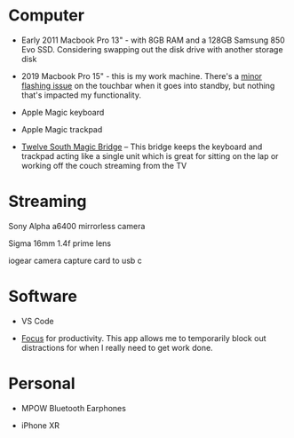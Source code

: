 
# Computer

* Early 2011 Macbook Pro 13" - with 8GB RAM and a 128GB Samsung 850 Evo SSD. Considering swapping out the disk drive with another storage disk

* 2019 Macbook Pro 15" - this is my work machine. There's a [minor flashing issue](https://twitter.com/jacobmparis/status/1264612711830360065?s=20) on the touchbar when it goes into standby, but nothing that's impacted my functionality.

* Apple Magic keyboard

* Apple Magic trackpad

* [Twelve South Magic Bridge](https://www.amazon.ca/Twelve-South-MagicBridge-Connects-Trackpad/dp/B01N9D63YE?tag=jacobparis-20) – This bridge keeps the keyboard and trackpad acting like a single unit which is great for sitting on the lap or working off the couch streaming from the TV

# Streaming

Sony Alpha a6400 mirrorless camera

Sigma 16mm 1.4f prime lens

iogear camera capture card to usb c

# Software

* VS Code

* [Focus](https://heyfocus.com/) for productivity. This app allows me to temporarily block out distractions for when I really need to get work done.

# Personal

* MPOW Bluetooth Earphones

* iPhone XR 
